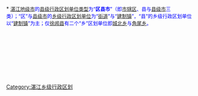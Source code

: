 [[Category:湛江乡级行政区划‎|Category:湛江乡级行政区划‎]]
{{catmore|湛江市|广东省湛江市}}

{{hideh
|Head = [[湛江市|湛江]][[:Category:湛江区县市|各区县市]]所辖[[街道_(行政区划)|街道]]与[[乡级行政区划|乡镇]]
|FrameStyle   = border:solid 1px #000080;
|HeadStyle    = text-align:center;background:transparent;
|ContentStyle = background: #99CCFF;
}}<br>
* <font size="2" color="#0000FF">[[湛江市|湛江地级市]]的[[县级行政区|县级行政区划单位类型]]为“'''区县市'''”（即[[市辖区|市辖区]]、县与[[县级市|县级市]]三类）；“区”与[[县级市|县级市]]的[[乡级行政区划|乡级行政区划单位]]为“[[街道_(行政区划)|街道]]”与“[[镇|建制镇]]”，“县”的乡级行政区划单位以“[[镇|建制镇]]”为主；仅[[徐闻县|徐闻县]]有二个“乡”区划单位即[[城北乡_(徐闻县)|城北乡]]与[[角尾乡|角尾乡]]。</font>
{{乡级行政区划分类说明}}<br>
{{湛江市赤坎区行政区划|state =expanded}}<br>
{{湛江市霞山区行政区划|state =expanded}}<br>
{{湛江市坡头区行政区划|state =expanded}}<br>
{{湛江市麻章区行政区划|state =expanded}}<br>
{{吴川市行政区划|state =expanded}}<br>
{{廉江市行政区划|state =expanded}}<br>
{{雷州市行政区划|state =expanded}}<br>
{{遂溪县行政区划|state =expanded}}<br>
{{徐闻县行政区划|state =expanded}}
{{hidef}}